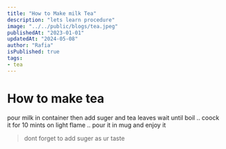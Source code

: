 ```yaml
---
title: "How to Make milk Tea"
description: "lets learn procedure"
image: "../../public/blogs/tea.jpeg"
publishedAt: "2023-01-01"
updatedAt: "2024-05-08"
author: "Rafia"
isPublished: true
tags: 
- tea
---
```

# How to make tea
pour milk in container then add suger and tea leaves wait until boil .. coock it for 10 mints on light flame .. pour it in mug and enjoy it 
> dont forget to add suger as ur taste 